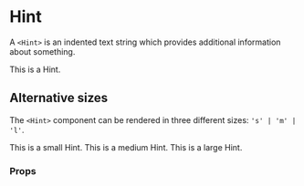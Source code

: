 
<Meta name='Hint' component={Hint}/>

# Hint

A `<Hint>` is an indented text string which provides additional information 
about something.

<Canvas>
  <Story name='Default'>
    <Hint>This is a Hint.</Hint>
  </Story>
</Canvas>

## Alternative sizes

The `<Hint>` component can be rendered in three different sizes: `'s' | 'm' | 'l'`.

<Canvas>
  <Story name='Alternative Sizes'>
    <Hint size='s'>This is a small Hint.</Hint>
    <Hint size='m'>This is a medium Hint.</Hint>
    <Hint size='l'>This is a large Hint.</Hint>
  </Story>
</Canvas>

### Props
<ArgsTable of={Hint}/>
